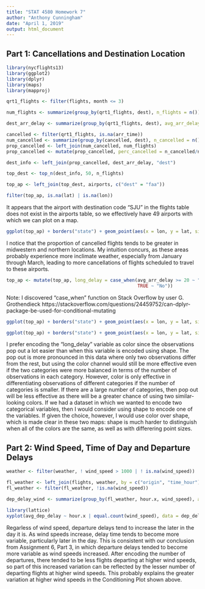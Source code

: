 ---
title: "STAT 4580 Homework 7"
author: "Anthony Cunningham"
date: "April 1, 2019"
output: html_document
---

## Part 1: Cancellations and Destination Location

```{r setup, echo=FALSE, include=FALSE, message=FALSE}
library(nycflights13)
library(ggplot2)
library(dplyr)
library(maps)
library(mapproj)
```

```{r filtering, echo=FALSE, message=FALSE}
qrt1_flights <- filter(flights, month <= 3)

num_flights <- summarize(group_by(qrt1_flights, dest), n_flights = n())

dest_arr_delay <- summarize(group_by(qrt1_flights, dest), avg_arr_delay = mean(arr_delay, na.rm = TRUE))

cancelled <- filter(qrt1_flights, is.na(arr_time))
num_cancelled <- summarize(group_by(cancelled, dest), n_cancelled = n())
prop_cancelled <- left_join(num_cancelled, num_flights)
prop_cancelled <- mutate(prop_cancelled, perc_cancelled = n_cancelled/n_flights)

dest_info <- left_join(prop_cancelled, dest_arr_delay, "dest")
```

```{r top fifty destinations, echo=FALSE}
top_dest <- top_n(dest_info, 50, n_flights)
```

```{r map top fifty, echo=FALSE}
top_ap <- left_join(top_dest, airports, c("dest" = "faa"))
```

```{r inconsistent dest, echo=FALSE}
filter(top_ap, is.na(lat) | is.na(lon))
```

It appears that the airport with destination code "SJU" in the flights table does not exist in the airports table, so we effectively have 49 airports with which we can plot on a map. 

```{r map of percent cancelled, echo=FALSE}
ggplot(top_ap) + borders("state") + geom_point(aes(x = lon, y = lat, size = perc_cancelled)) + scale_size_area(max_size = 5) + coord_map()
```

I notice that the proportion of cancelled flights tends to be greater in midwestern and northern locations. My intuition concurs, as these areas probably experience more inclimate weather, especially from January through March, leading to more cancellations of flights scheduled to travel to these airports.

```{r create binary delay var, echo=FALSE, message=FALSE}
top_ap <- mutate(top_ap, long_delay = case_when(avg_arr_delay >= 20 ~ "Yes", 
                                                TRUE ~ "No"))
```

Note: I discovered "case_when" function on Stack Overflow by user G. Grothendieck https://stackoverflow.com/questions/24459752/can-dplyr-package-be-used-for-conditional-mutating

```{r map of cancelled with long delays shape, echo=FALSE}
ggplot(top_ap) + borders("state") + geom_point(aes(x = lon, y = lat, size = perc_cancelled, shape = long_delay)) + scale_size_area(max_size = 5) + coord_map()
```

```{r map of cancelled with long delays color, echo=FALSE}
ggplot(top_ap) + borders("state") + geom_point(aes(x = lon, y = lat, size = perc_cancelled, color = long_delay)) + scale_size_area(max_size = 5) + coord_map()
```

I prefer encoding the "long_delay" variable as color since the observations pop out a lot easier than when this variable is encoded using shape. The pop out is more pronounced in this data where only two observations differ from the rest, but using the color channel would still be more effective even if the two categories were more balanced in terms of the number of observations in each category. However, color is only effective in differentiating observations of different categories if the number of categories is smaller. If there are a large number of categories, then pop out will be less effective as there will be a greater chance of using two similar-looking colors. If we had a dataset in which we wanted to encode two categorical variables, then I would consider using shape to encode one of the variables. If given the choice, however, I would use color over shape, which is made clear in these two maps: shape is much harder to distinguish when all of the colors are the same, as well as with differering point sizes.

## Part 2: Wind Speed, Time of Day and Departure Delays

```{r filter weather data, echo=FALSE}
weather <- filter(weather, ! wind_speed > 1000 | ! is.na(wind_speed))
```

```{r join and filter flights and weather, echo=FALSE}
fl_weather <- left_join(flights, weather, by = c("origin", "time_hour"))
fl_weather <- filter(fl_weather, !is.na(wind_speed))
```

```{r group by hour and wind speed, echo=FALSE}
dep_delay_wind <- summarize(group_by(fl_weather, hour.x, wind_speed), avg_dep_delay = mean(dep_delay, na.rm = TRUE), n = n())
```

```{r graph avg dep delay vs hour by wind speed, echo=FALSE}
library(lattice)
xyplot(avg_dep_delay ~ hour.x | equal.count(wind_speed), data = dep_delay_wind)
```

Regarless of wind speed, departure delays tend to increase the later in the day it is. As wind speeds increase, delay time tends to become more variable, particularly later in the day. This is consistent with our conclusion from Assignment 6, Part 3, in which departure delays tended to become more variable as wind speeds increased. After encoding the number of departures, there tended to be less flights departing at higher wind speeds, so part of this increased variation can be reflected by the lesser number of departing flights at higher wind speeds. This probably explains the greater variation at higher wind speeds in the Conditioning Plot shown above. 

